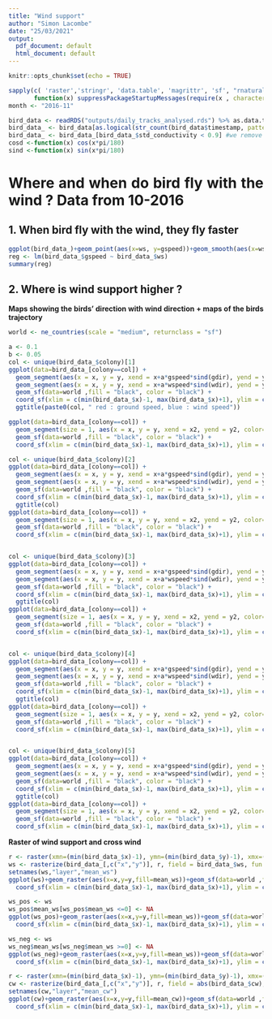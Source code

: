 ```yaml
---
title: "Wind support"
author: "Simon Lacombe"
date: "25/03/2021"
output:
  pdf_document: default
  html_document: default
---
```


<style>
body {
text-align: justify}
</style>


```r
knitr::opts_chunk$set(echo = TRUE)
```

```r
sapply(c( 'raster','stringr', 'data.table', 'magrittr', 'sf', "rnaturalearthdata","rnaturalearth", 'windR', 'geosphere', 'ggplot2','ncdf4'),
       function(x) suppressPackageStartupMessages(require(x , character.only = TRUE, quietly = TRUE)))
month <- "2016-11"

bird_data <- readRDS("outputs/daily_tracks_analysed.rds") %>% as.data.table
bird_data_ <- bird_data[as.logical(str_count(bird_data$timestamp, pattern = month))&migr10==1] #we focus on the migratory segments in the selected month
bird_data_ <- bird_data_[bird_data_$std_conductivity < 0.9] #we remove the points birds fly less than 10% of the time
cosd <-function(x) cos(x*pi/180) 
sind <-function(x) sin(x*pi/180)
```

# **Where and when do bird fly with the wind ? Data from 10-2016 **
## 1. When bird fly with the wind, they fly faster
```r
ggplot(bird_data_)+geom_point(aes(x=ws, y=gspeed))+geom_smooth(aes(x=ws,y=gspeed), method = lm)
reg <- lm(bird_data_$gspeed ~ bird_data_$ws)
summary(reg)
```

## 2. Where is wind support higher ?

**Maps showing the birds' direction with wind direction + maps of the birds trajectory**

```r
world <- ne_countries(scale = "medium", returnclass = "sf")

a <- 0.1
b <- 0.05
col <- unique(bird_data_$colony)[1]
ggplot(data=bird_data_[colony==col]) + 
  geom_segment(aes(x = x, y = y, xend = x+a*gspeed*sind(gdir), yend = y+a*gspeed*cosd(gdir)), color = 'red', size = 1, arrow = arrow(length = unit(.05, "cm"))) + #Ground 
  geom_segment(aes(x = x, y = y, xend = x+a*wspeed*sind(wdir), yend = y+a*wspeed*cosd(wdir)), color = 'blue', size = 1, arrow = arrow(length = unit(.05, "cm"))) + #Wind 
  geom_sf(data=world ,fill = "black", color = "black") + 
  coord_sf(xlim = c(min(bird_data_$x)-1, max(bird_data_$x)+1), ylim = c(min(bird_data_$y)-1, max(bird_data_$y)+1), expand = FALSE)+
  ggtitle(paste0(col, " red : ground speed, blue : wind speed"))

ggplot(data=bird_data_[colony==col]) + 
  geom_segment(size = 1, aes(x = x, y = y, xend = x2, yend = y2, color=ws),arrow = arrow(length = unit(.15, "cm"))) +
  geom_sf(data=world ,fill = "black", color = "black") + 
  coord_sf(xlim = c(min(bird_data_$x)-1, max(bird_data_$x)+1), ylim = c(min(bird_data_$y)-1, max(bird_data_$y)+1), expand = FALSE) + scale_color_distiller(palette = "Spectral", direction = -1)

col <- unique(bird_data_$colony)[2]
ggplot(data=bird_data_[colony==col]) + 
  geom_segment(aes(x = x, y = y, xend = x+a*gspeed*sind(gdir), yend = y+a*gspeed*cosd(gdir)), color = 'red', size = 1, arrow = arrow(length = unit(.05, "cm"))) + #Ground 
  geom_segment(aes(x = x, y = y, xend = x+a*wspeed*sind(wdir), yend = y+a*wspeed*cosd(wdir)), color = 'blue', size = 1, arrow = arrow(length = unit(.05, "cm"))) + #Wind 
  geom_sf(data=world ,fill = "black", color = "black") + 
  coord_sf(xlim = c(min(bird_data_$x)-1, max(bird_data_$x)+1), ylim = c(min(bird_data_$y)-1, max(bird_data_$y)+1), expand = FALSE)+
  ggtitle(col)
ggplot(data=bird_data_[colony==col]) + 
  geom_segment(size = 1, aes(x = x, y = y, xend = x2, yend = y2, color=ws),arrow = arrow(length = unit(.15, "cm"))) +
  geom_sf(data=world ,fill = "black", color = "black") + 
  coord_sf(xlim = c(min(bird_data_$x)-1, max(bird_data_$x)+1), ylim = c(min(bird_data_$y)-1, max(bird_data_$y)+1), expand = FALSE) + scale_color_distiller(palette = "Spectral", direction = -1)


col <- unique(bird_data_$colony)[3]
ggplot(data=bird_data_[colony==col]) + 
  geom_segment(aes(x = x, y = y, xend = x+a*gspeed*sind(gdir), yend = y+a*gspeed*cosd(gdir)), color = 'red', size = 1, arrow = arrow(length = unit(.05, "cm"))) + #Ground 
  geom_segment(aes(x = x, y = y, xend = x+a*wspeed*sind(wdir), yend = y+a*wspeed*cosd(wdir)), color = 'blue', size = 1, arrow = arrow(length = unit(.05, "cm"))) + #Wind 
  geom_sf(data=world ,fill = "black", color = "black") + 
  coord_sf(xlim = c(min(bird_data_$x)-1, max(bird_data_$x)+1), ylim = c(min(bird_data_$y)-1, max(bird_data_$y)+1), expand = FALSE)+
  ggtitle(col)
ggplot(data=bird_data_[colony==col]) + 
  geom_segment(size = 1, aes(x = x, y = y, xend = x2, yend = y2, color=ws),arrow = arrow(length = unit(.15, "cm"))) +
  geom_sf(data=world ,fill = "black", color = "black") + 
  coord_sf(xlim = c(min(bird_data_$x)-1, max(bird_data_$x)+1), ylim = c(min(bird_data_$y)-1, max(bird_data_$y)+1), expand = FALSE) + scale_color_distiller(palette = "Spectral", direction = -1)


col <- unique(bird_data_$colony)[4]
ggplot(data=bird_data_[colony==col]) + 
  geom_segment(aes(x = x, y = y, xend = x+a*gspeed*sind(gdir), yend = y+a*gspeed*cosd(gdir)), color = 'red', size = 1, arrow = arrow(length = unit(.05, "cm"))) + #Ground 
  geom_segment(aes(x = x, y = y, xend = x+a*wspeed*sind(wdir), yend = y+a*wspeed*cosd(wdir)), color = 'blue', size = 1, arrow = arrow(length = unit(.05, "cm"))) + #Wind 
  geom_sf(data=world ,fill = "black", color = "black") + 
  coord_sf(xlim = c(min(bird_data_$x)-1, max(bird_data_$x)+1), ylim = c(min(bird_data_$y)-1, max(bird_data_$y)+1), expand = FALSE)+
  ggtitle(col)
ggplot(data=bird_data_[colony==col]) + 
  geom_segment(size = 1, aes(x = x, y = y, xend = x2, yend = y2, color=ws),arrow = arrow(length = unit(.15, "cm"))) +
  geom_sf(data=world ,fill = "black", color = "black") + 
  coord_sf(xlim = c(min(bird_data_$x)-1, max(bird_data_$x)+1), ylim = c(min(bird_data_$y)-1, max(bird_data_$y)+1), expand = FALSE) + scale_color_distiller(palette = "Spectral", direction = -1)


col <- unique(bird_data_$colony)[5]
ggplot(data=bird_data_[colony==col]) + 
  geom_segment(aes(x = x, y = y, xend = x+a*gspeed*sind(gdir), yend = y+a*gspeed*cosd(gdir)), color = 'red', size = 1, arrow = arrow(length = unit(.05, "cm"))) + #Ground 
  geom_segment(aes(x = x, y = y, xend = x+a*wspeed*sind(wdir), yend = y+a*wspeed*cosd(wdir)), color = 'blue', size = 1, arrow = arrow(length = unit(.05, "cm"))) + #Wind 
  geom_sf(data=world ,fill = "black", color = "black") + 
  coord_sf(xlim = c(min(bird_data_$x)-1, max(bird_data_$x)+1), ylim = c(min(bird_data_$y)-1, max(bird_data_$y)+1), expand = FALSE)+
  ggtitle(col)
ggplot(data=bird_data_[colony==col]) + 
  geom_segment(size = 1, aes(x = x, y = y, xend = x2, yend = y2, color=ws),arrow = arrow(length = unit(.15, "cm"))) +
  geom_sf(data=world ,fill = "black", color = "black") + 
  coord_sf(xlim = c(min(bird_data_$x)-1, max(bird_data_$x)+1), ylim = c(min(bird_data_$y)-1, max(bird_data_$y)+1), expand = FALSE) + scale_color_distiller(palette = "Spectral", direction = -1)


```

**Raster of wind support and cross wind**

```r
r <- raster(xmn=(min(bird_data_$x)-1), ymn=(min(bird_data_$y)-1), xmx=(max(bird_data_$x)+1), ymx=(max(bird_data_$y)+1), res=2)
ws <- rasterize(bird_data_[,c("x","y")], r, field = bird_data_$ws, fun = mean) %>% as.data.frame(xy=T)
setnames(ws,"layer","mean_ws")
ggplot(ws)+geom_raster(aes(x=x,y=y,fill=mean_ws))+geom_sf(data=world ,fill = "black", color = "black") + 
  coord_sf(xlim = c(min(bird_data_$x)-1, max(bird_data_$x)+1), ylim = c(min(bird_data_$y)-1, max(bird_data_$y)+1), expand = FALSE)+ scale_fill_distiller(palette = "Spectral", direction = -1) + ggtitle("raster of the wind support")

ws_pos <- ws
ws_pos$mean_ws[ws_pos$mean_ws <=0] <- NA
ggplot(ws_pos)+geom_raster(aes(x=x,y=y,fill=mean_ws))+geom_sf(data=world ,fill = "black", color = "black") + 
  coord_sf(xlim = c(min(bird_data_$x)-1, max(bird_data_$x)+1), ylim = c(min(bird_data_$y)-1, max(bird_data_$y)+1), expand = FALSE)+ scale_fill_distiller(palette = "Spectral", direction = -1) + ggtitle("positive wind support")

ws_neg <- ws
ws_neg$mean_ws[ws_neg$mean_ws >=0] <- NA
ggplot(ws_neg)+geom_raster(aes(x=x,y=y,fill=mean_ws))+geom_sf(data=world ,fill = "black", color = "black") + 
  coord_sf(xlim = c(min(bird_data_$x)-1, max(bird_data_$x)+1), ylim = c(min(bird_data_$y)-1, max(bird_data_$y)+1), expand = FALSE)+ scale_fill_distiller(palette = "Spectral", direction = -1) + ggtitle("negative wind support")
```

```r
r <- raster(xmn=(min(bird_data_$x)-1), ymn=(min(bird_data_$y)-1), xmx=(max(bird_data_$x)+1), ymx=(max(bird_data_$y)+1), res=2)
cw <- rasterize(bird_data_[,c("x","y")], r, field = abs(bird_data_$cw), fun = mean) %>% as.data.frame(xy=T)
setnames(cw,"layer","mean_cw")
ggplot(cw)+geom_raster(aes(x=x,y=y,fill=mean_cw))+geom_sf(data=world ,fill = "black", color = "black") + 
  coord_sf(xlim = c(min(bird_data_$x)-1, max(bird_data_$x)+1), ylim = c(min(bird_data_$y)-1, max(bird_data_$y)+1), expand = FALSE)+ scale_fill_distiller(palette = "Spectral", direction = -1) + ggtitle("raster of the cross wind")

```


